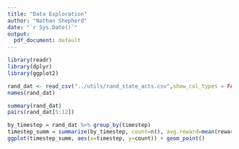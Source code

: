 ```yaml
---
title: "Data Exploration"
author: "Nathan Shepherd"
date: "`r Sys.Date()`"
output:
  pdf_document: default
---
```


```r
library(readr)
library(dplyr)
library(ggplot2)
```
```r
rand_dat <- read_csv("../utils/rand_state_acts.csv",show_col_types = FALSE)
names(rand_dat)
```

```r
summary(rand_dat)
pairs(rand_dat[5:12])
```

```r
by_timestep = rand_dat %>% group_by(timestep)
timestep_summ = summarize(by_timestep, count=n(), avg.reward=mean(reward))
ggplot(timestep_summ, aes(x=timestep, y=count)) + geom_point()
```

